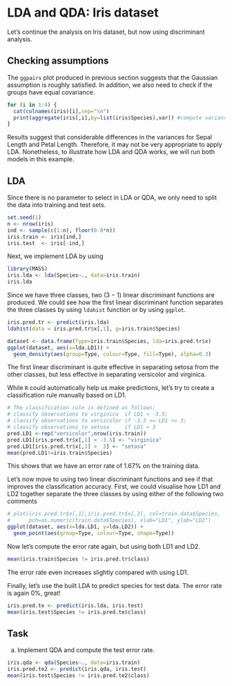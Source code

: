 # LDA and QDA: Iris dataset

Let's continue the analysis on Iris dataset, but now using discriminant analysis. 

## Checking assumptions

The `ggpairs` plot produced in previous section suggests that the Gaussian assumption is roughly satisfied. In addition, we also need to check if the groups have equal covariance. 

```r
for (i in 1:4) {
  cat(colnames(iris)[i],sep="\n")
  print(aggregate(iris[,i],by=list(iris$Species),var)) #compute variance for each group
}
```

Results suggest that considerable differences in the variances for Sepal Length and Petal Length. Therefore, it may not be very appropriate to apply LDA. Nonetheless, to illustrate how LDA and QDA works, we will run both models in this example. 

## LDA

Since there is no parameter to select in LDA or QDA, we only need to split the data into training and test sets.

```r
set.seed(1)
n <- nrow(iris)
ind <- sample(c(1:n), floor(0.8*n))
iris.train <- iris[ind,]
iris.test  <- iris[-ind,]
```

Next, we implement LDA by using
```r
library(MASS)
iris.lda <- lda(Species~., data=iris.train)
iris.lda 
```

Since we have three classes, two ($3-1$) linear discriminant functions are produced. We could see how the first linear discriminant function separates the three classes by using `ldahist` function or by using `ggplot`. 

```r
iris.pred.tr <- predict(iris.lda)
ldahist(data = iris.pred.tr$x[,1], g=iris.train$Species)
```
```r
dataset <- data.frame(Type=iris.train$Species, lda=iris.pred.tr$x)
ggplot(dataset, aes(x=lda.LD1)) + 
  geom_density(aes(group=Type, colour=Type, fill=Type), alpha=0.3)
```
The first linear discriminant is quite effective in separating setosa from the other classes, but less effective in separating versicolor and virginica. 

While `R` could automatically help us make predictions, let's try to create a classification rule manually based on LD1.
```r
# The classification rule is defined as follows:
# classify observations to virginica  if LD1 < -3.5;
# classify observations to versicolor if -3.5 <= LD1 <= 3;
# classify observations to setosa     if LD1 > 3
pred.LD1 <-rep("versicolor",nrow(iris.train))
pred.LD1[iris.pred.tr$x[,1] < -3.5] <- "virginica"
pred.LD1[iris.pred.tr$x[,1] >  3] <- "setosa"
mean(pred.LD1!=iris.train$Species)
```

This shows that we have an error rate of 1.67% on the training data. 

Let's now move to using two linear discriminant functions and see if that improves the classification accuracy. First, we could visualise how LD1 and LD2 together separate the three classes by using either of the following two comments
```r
# plot(iris.pred.tr$x[,1],iris.pred.tr$x[,2], col=train.data$Species,
#      pch=as.numeric(train.data$Species), xlab="LD1", ylab="LD2")
ggplot(dataset, aes(x=lda.LD1, y=lda.LD2)) + 
  geom_point(aes(group=Type, colour=Type, shape=Type))
```

Now let's compute the error rate again, but using both LD1 and LD2. 

```r
mean(iris.train$Species != iris.pred.tr$class)
```

The error rate even increases slightly compared with using LD1. 

Finally, let's use the built LDA to predict species for test data. The error rate is again 0%, great!
```r
iris.pred.te <- predict(iris.lda, iris.test) 
mean(iris.test$Species != iris.pred.te$class)
```

## Task

(a) Implement QDA and compute the test error rate. 


```r
iris.qda <- qda(Species~., data=iris.train)
iris.pred.te2 <- predict(iris.qda, iris.test)
mean(iris.test$Species != iris.pred.te2$class)
```
